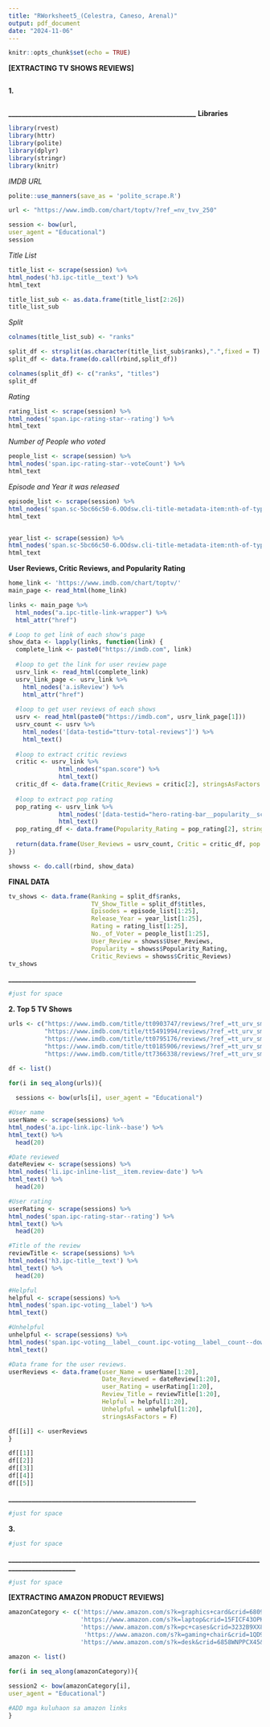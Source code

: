 ```yaml
---
title: "RWorksheet5_(Celestra, Caneso, Arenal)"
output: pdf_document
date: "2024-11-06"
---
```


```r
knitr::opts_chunk$set(echo = TRUE)
```
**[EXTRACTING TV SHOWS REVIEWS]**
```r
```
**1.**
```r
```
**________________________________________________________**
**Libraries**
```r
library(rvest)
library(httr)
library(polite)
library(dplyr)
library(stringr)
library(knitr) 
```

*IMDB URL*
```r
polite::use_manners(save_as = 'polite_scrape.R')

url <- "https://www.imdb.com/chart/toptv/?ref_=nv_tvv_250"

session <- bow(url,
user_agent = "Educational")
session

```

*Title List*
```r
title_list <- scrape(session) %>%
html_nodes('h3.ipc-title__text') %>%
html_text

title_list_sub <- as.data.frame(title_list[2:26])
title_list_sub
```

*Split*
```r
colnames(title_list_sub) <- "ranks"

split_df <- strsplit(as.character(title_list_sub$ranks),".",fixed = T)
split_df <- data.frame(do.call(rbind,split_df))

colnames(split_df) <- c("ranks", "titles")
split_df
```

*Rating*
```r
rating_list <- scrape(session) %>%
html_nodes('span.ipc-rating-star--rating') %>%
html_text

```

*Number of People who voted*
```r
people_list <- scrape(session) %>%
html_nodes('span.ipc-rating-star--voteCount') %>%
html_text

```

*Episode and Year it was released*
```r
episode_list <- scrape(session) %>%
html_nodes('span.sc-5bc66c50-6.OOdsw.cli-title-metadata-item:nth-of-type(2)') %>%
html_text


year_list <- scrape(session) %>%
html_nodes('span.sc-5bc66c50-6.OOdsw.cli-title-metadata-item:nth-of-type(1)') %>%
html_text

```

**User Reviews, Critic Reviews, and Popularity Rating**
```r
home_link <- 'https://www.imdb.com/chart/toptv/'
main_page <- read_html(home_link)

links <- main_page %>%
  html_nodes("a.ipc-title-link-wrapper") %>%
  html_attr("href")

# Loop to get link of each show's page
show_data <- lapply(links, function(link) {
  complete_link <- paste0("https://imdb.com", link)
  
  #loop to get the link for user review page
  usrv_link <- read_html(complete_link)
  usrv_link_page <- usrv_link %>%
    html_nodes('a.isReview') %>%
    html_attr("href")
  
  #loop to get user reviews of each shows
  usrv <- read_html(paste0("https://imdb.com", usrv_link_page[1]))
  usrv_count <- usrv %>%
    html_nodes('[data-testid="tturv-total-reviews"]') %>%
    html_text()
  
  #loop to extract critic reviews
  critic <- usrv_link %>%
              html_nodes("span.score") %>%
              html_text()
  critic_df <- data.frame(Critic_Reviews = critic[2], stringsAsFactors = FALSE)
  
  #loop to extract pop rating
  pop_rating <- usrv_link %>%
              html_nodes('[data-testid="hero-rating-bar__popularity__score"]') %>%
              html_text()
  pop_rating_df <- data.frame(Popularity_Rating = pop_rating[2], stringsAsFactors = FALSE)
  
  return(data.frame(User_Reviews = usrv_count, Critic = critic_df, pop = pop_rating_df)) 
})

showss <- do.call(rbind, show_data)
```

**FINAL DATA**
```r
tv_shows <- data.frame(Ranking = split_df$ranks,
                       TV_Show_Title = split_df$titles,
                       Episodes = episode_list[1:25],
                       Release_Year = year_list[1:25],
                       Rating = rating_list[1:25],
                       No._of_Voter = people_list[1:25],
                       User_Review = showss$User_Reviews,
                       Popularity = showss$Popularity_Rating,
                       Critic_Reviews = showss$Critic_Reviews)
tv_shows
```
**________________________________________________________**
```r
#just for space
```

**2. Top 5 TV Shows**
```r


urls <- c("https://www.imdb.com/title/tt0903747/reviews/?ref_=tt_urv_sm",
          "https://www.imdb.com/title/tt5491994/reviews/?ref_=tt_urv_sm",
          "https://www.imdb.com/title/tt0795176/reviews/?ref_=tt_urv_sm",
          "https://www.imdb.com/title/tt0185906/reviews/?ref_=tt_urv_sm",
          "https://www.imdb.com/title/tt7366338/reviews/?ref_=tt_urv_sm")

df <- list()

for(i in seq_along(urls)){
  
  sessions <- bow(urls[i], user_agent = "Educational")

#User name
userName <- scrape(sessions) %>%
html_nodes('a.ipc-link.ipc-link--base') %>%
html_text() %>%
  head(20)

#Date reviewed
dateReview <- scrape(sessions) %>%
html_nodes('li.ipc-inline-list__item.review-date') %>%
html_text() %>%
  head(20)

#User rating
userRating <- scrape(sessions) %>%
html_nodes('span.ipc-rating-star--rating') %>%
html_text() %>%
  head(20)

#Title of the review
reviewTitle <- scrape(sessions) %>%
html_nodes('h3.ipc-title__text') %>%
html_text() %>%
  head(20)

#Helpful
helpful <- scrape(sessions) %>%
html_nodes('span.ipc-voting__label') %>%
html_text()

#Unhelpful
unhelpful <- scrape(sessions) %>%
html_nodes('span.ipc-voting__label__count.ipc-voting__label__count--down') %>%
html_text() 

#Data frame for the user reviews.
userReviews <- data.frame(user_Name = userName[1:20],
                          Date_Reviewed = dateReview[1:20],
                          user_Rating = userRating[1:20],
                          Review_Title = reviewTitle[1:20],
                          Helpful = helpful[1:20],
                          Unhelpful = unhelpful[1:20],
                          stringsAsFactors = F)

df[[i]] <- userReviews
}

df[[1]]
df[[2]]
df[[3]]
df[[4]]
df[[5]]
```
**________________________________________________________**
```r
#just for space
```

**3.**
```r
#just for space
```



**_______________________________________________________________________________________________**
```r
#just for space
```


**[EXTRACTING AMAZON PRODUCT REVIEWS]**
```r
amazonCategory <- c('https://www.amazon.com/s?k=graphics+card&crid=6809YKENO5VZ&sprefix=graphics+%2Caps%2C516&ref=nb_sb_ss_ts-doa-p_1_9',
                    'https://www.amazon.com/s?k=laptop&crid=15FICF43OPKJ2&sprefix=laptop%2Caps%2C1359&ref=nb_sb_ss_ts-doa-p_1_6',
                    'https://www.amazon.com/s?k=pc+cases&crid=3232B9XX8J30L&sprefix=pccase%2Caps%2C674&ref=nb_sb_ss_ts-doa-p_3_6',
                     'https://www.amazon.com/s?k=gaming+chair&crid=1QD90SHFVLWF3&sprefix=ganing%2Caps%2C529&ref=nb_sb_ss_w_hit-vc-lth_gaming-chair_k0_1_6',
                    'https://www.amazon.com/s?k=desk&crid=6858WNPPCX45&sprefix=desk%2Caps%2C420&ref=nb_sb_ss_w_hit-vc-lth_desk_k0_1_4')

amazon <- list()

for(i in seq_along(amazonCategory)){
  
session2 <- bow(amazonCategory[i],
user_agent = "Educational")

#ADD mga kuluhaon sa amazon links
}
```

